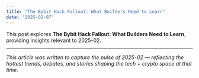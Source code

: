 ```yaml
---
title: "The Bybit Hack Fallout: What Builders Need to Learn"
date: "2025-02-07"
---
```


This post explores **The Bybit Hack Fallout: What Builders Need to Learn**, providing insights relevant to 2025-02.

---

*This article was written to capture the pulse of 2025-02 — reflecting the hottest trends, debates, and stories shaping the tech + crypto space at that time.*
